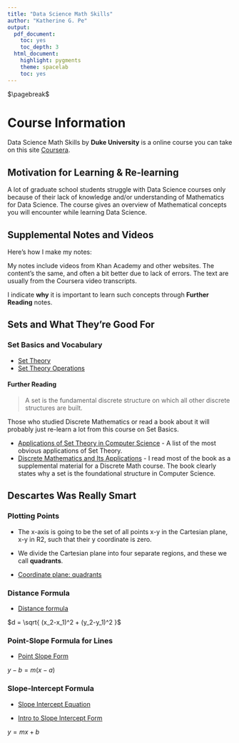 ```yaml
---
title: "Data Science Math Skills"
author: "Katherine G. Pe"
output:
  pdf_document:
    toc: yes
    toc_depth: 3
  html_document:
    highlight: pygments
    theme: spacelab
    toc: yes
---
```


$\pagebreak$


# Course Information

Data Science Math Skills by **Duke University** is a online course you can take on this site  [Coursera](https://www.coursera.org/learn/datasciencemathskills).


## Motivation for Learning & Re-learning

A lot of graduate school students struggle with Data Science courses only because of their lack of knowledge and/or understanding of Mathematics for Data Science. The course gives an overview of Mathematical concepts you will encounter while learning Data Science.


## Supplemental Notes and Videos

Here's how I make my notes:

My notes include videos from Khan Academy and other websites. The content's the same, and often a bit better due to lack of errors. The text are usually from the Coursera video transcripts.

I indicate **why** it is important to learn such concepts through **Further Reading** notes.


## Sets and What They're Good For


### Set Basics and Vocabulary

* [Set Theory](https://plato.stanford.edu/entries/set-theory/)
* [Set Theory Operations](https://brilliant.org/wiki/set-theory/)

#### Further Reading

> A set is the fundamental discrete structure on which all other discrete structures are built.

Those who studied Discrete Mathematics or read a book about it will probably just re-learn a lot from this course on Set Basics.

* [Applications of Set Theory in Computer Science](https://www.quora.com/What-are-the-applications-of-set-theory-in-computer-science/answer/Joshua-Gross-8) - A list of the most obvious applications of Set Theory.
* [Discrete Mathematics and Its Applications](https://www.amazon.com/Discrete-Mathematics-Applications-Kenneth-Rosen/dp/0072899050) - I read most of the book as a supplemental material for a Discrete Math course. The book clearly states why a set is the foundational structure in Computer Science.


## Descartes Was Really Smart

### Plotting Points

* The x-axis is going to be the set of all points x-y in the Cartesian plane, x-y in R2, such that their y coordinate is zero.

* We divide the Cartesian plane into four separate regions, and these we call **quadrants**.

* [Coordinate plane: quadrants](https://www.youtube.com/watch?v=1op92ojA6q0)

### Distance Formula

* [Distance formula](http://www.ccimath.ca/distance-formula.html)


$d = \sqrt{ (x_2-x_1)^2 + (y_2-y_1)^2 }$


### Point-Slope Formula for Lines

* [Point Slope Form](https://www.khanacademy.org/math/algebra/two-var-linear-equations/point-slope/a/point-slope-form-review)

$y-b=m(x-a)$


### Slope-Intercept Formula

* [Slope Intercept Equation](https://www.khanacademy.org/math/algebra/two-var-linear-equations/point-slope/v/point-slope-and-slope-intercept-form-from-two-points)

* [Intro to Slope Intercept Form](https://www.khanacademy.org/math/algebra/two-var-linear-equations/slope-intercept-form/a/introduction-to-slope-intercept-form)

$y=mx+b$
